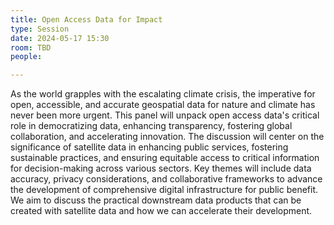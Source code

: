 ```yaml
---
title: Open Access Data for Impact
type: Session
date: 2024-05-17 15:30
room: TBD
people:

---
```

As the world grapples with the escalating climate crisis, the imperative for open, accessible, and accurate geospatial data for nature and climate has never been more urgent. This panel will unpack open access data's critical role in democratizing data, enhancing transparency, fostering global collaboration, and accelerating innovation. The discussion will center on the significance of satellite data in enhancing public services, fostering sustainable practices, and ensuring equitable access to critical information for decision-making across various sectors. Key themes will include data accuracy, privacy considerations, and collaborative frameworks to advance the development of comprehensive digital infrastructure for public benefit. We aim to discuss the practical downstream data products that can be created with satellite data and how we can accelerate their development.